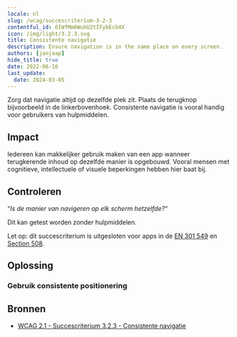 ```yaml
---
locale: nl
slug: /wcag/succescriterium-3-2-3
contentful_id: 6IWfMm6WuXU2tIFybEcb4X
icon: /img/light/3.2.3.svg
title: Consistente navigatie
description: Ensure navigation is in the same place on every screen.
authors: [janjaap]
hide_title: true
date: 2022-06-16
last_update:
  date: 2024-03-05
---
```


<Hero
  title="Consistente navigatie"
  imageSrc="/img/light/3.2.3.svg"
  alt="WCAG 3.2.3 - Logo"
  prefix="Succescriterium 3.2.3"
  suffix="Niveau AA"
/>

Zorg dat navigatie altijd op dezelfde plek zit. Plaats de terugknop bijvoorbeeld in de linkerbovenhoek. Consistente navigatie is vooral handig voor gebruikers van hulpmiddelen.

## Impact

Iedereen kan makkelijker gebruik maken van een app wanneer terugkerende inhoud op dezelfde manier is opgebouwd. Vooral mensen met cognitieve, intellectuele of visuele beperkingen hebben hier baat bij.

## Controleren

“*Is de manier van navigeren op elk scherm hetzelfde?*“

Dit kan getest worden zonder hulpmiddelen.

Let op: dit succescriterium is uitgesloten voor apps in de [EN 301 549](/nl/richtlijnen/en-301-549) en [Section 508](/nl/richtlijnen/section-508).

## Oplossing

### Gebruik consistente positionering

<CodeSample id="element-position" locale="nl"/>

## Bronnen

- [WCAG 2.1 - Succescriterium 3.2.3 - Consistente navigatie](https://www.w3.org/Translations/WCAG21-nl/#consistente-navigatie)
